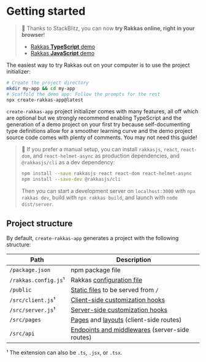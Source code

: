 # Getting started

> 🚀 Thanks to StackBlitz, you can now **try Rakkas online, right in your browser**!
>
> - [Rakkas **TypeScript** demo](https://stackblitz.com/edit/rakkas-demo-ts?file=src%2Fpages%2Fpage.tsx)
> - [Rakkas **JavaScript** demo](https://stackblitz.com/edit/rakkas-demo?file=src%2Fpages%2Fpage.jsx)

The easiest way to try Rakkas out on your computer is to use the project initializer:

```bash
# Create the project directory
mkdir my-app && cd my-app
# Scaffold the demo app: Follow the prompts for the rest
npx create-rakkas-app@latest
```

`create-rakkas-app` project initializer comes with many features, all off which are optional but we strongly recommend enabling TypeScript and the generation of a demo project on your first try because self-documenting type definitions allow for a smoother learning curve and the demo project source code comes with plenty of comments. You may not need this guide!

> 👷 If you prefer a manual setup, you can install `rakkasjs`, `react`, `react-dom`, and `react-helmet-async` as production dependencies, and `@rakkasjs/cli` as a dev dependency:
>
> ```bash
> npm install --save rakkasjs react react-dom react-helmet-async
> npm install --save-dev @rakkasjs/cli
> ```
>
> Then you can start a development server on `localhost:3000` with `npx rakkas dev`, build with `npx rakkas build`, and launch with `node dist/server`.

## Project structure

By default, `create-rakkas-app` generates a project with the following structure:

| Path                 | Description                                                                |
| -------------------- | -------------------------------------------------------------------------- |
| `/package.json`      | npm package file                                                           |
| `/rakkas.config.js`¹ | Rakkas [configuration file](./configuration-options)                       |
| `/public`            | [Static files](./static-files) to be served from `/`                       |
| `/src/client.js`¹    | [Client-side customization hooks](./customization-hooks#server-side)       |
| `/src/server.js`¹    | [Server-side customization hooks](./customization-hooks#client-side)       |
| `/src/pages`         | [Pages](./pages-and-routing) and [layouts](./layouts) (client-side routes) |
| `/src/api`           | [Endpoints and middlewares](./api-routes) (server-side routes)             |

¹ The extension can also be `.ts`, `.jsx`, or `.tsx`.
